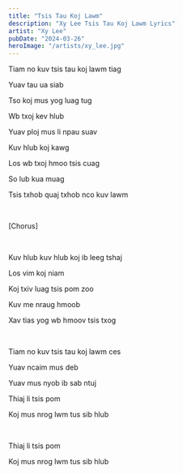 ```yaml
---
title: "Tsis Tau Koj Lawm"
description: "Xy Lee Tsis Tau Koj Lawm Lyrics"
artist: "Xy Lee"
pubDate: "2024-03-26"
heroImage: "/artists/xy_lee.jpg"
---
```


Tiam no kuv tsis tau koj lawm tiag

Yuav tau ua siab

Tso koj mus yog luag tug

Wb txoj kev hlub

Yuav ploj mus li npau suav

Kuv hlub koj kawg

Los wb txoj hmoo tsis cuag

So lub kua muag

Tsis txhob quaj txhob nco kuv lawm

<br />

[Chorus]

<br />

Kuv hlub kuv hlub koj ib leeg tshaj

Los vim koj niam

Koj txiv luag tsis pom zoo

Kuv me nraug hmoob

Xav tias yog wb hmoov tsis txog

<br />

Tiam no kuv tsis tau koj lawm ces

Yuav ncaim mus deb

Yuav mus nyob ib sab ntuj

Thiaj li tsis pom

Koj mus nrog lwm tus sib hlub

<br />

Thiaj li tsis pom

Koj mus nrog lwm tus sib hlub
